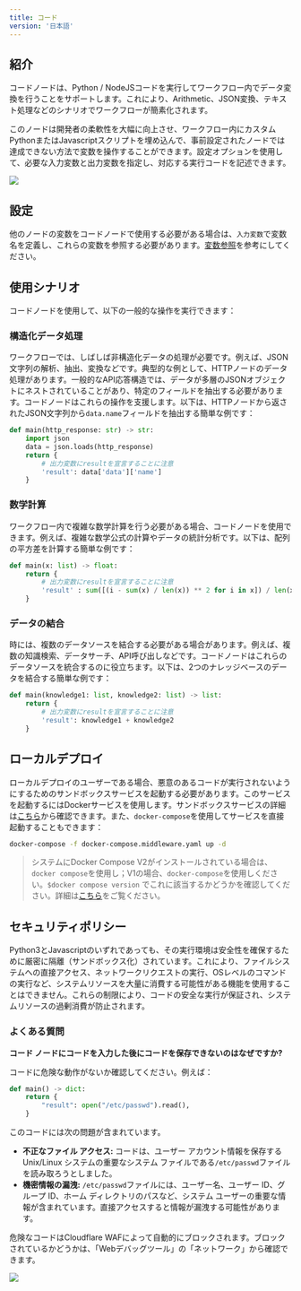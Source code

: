 ```yaml
---
title: コード
version: '日本語'
---
```


## 紹介

コードノードは、Python / NodeJSコードを実行してワークフロー内でデータ変換を行うことをサポートします。これにより、Arithmetic、JSON変換、テキスト処理などのシナリオでワークフローが簡素化されます。

このノードは開発者の柔軟性を大幅に向上させ、ワークフロー内にカスタムPythonまたはJavascriptスクリプトを埋め込んで、事前設定されたノードでは達成できない方法で変数を操作することができます。設定オプションを使用して、必要な入力変数と出力変数を指定し、対応する実行コードを記述できます。

![](/ja-jp/img/904eeba8ee23e89c189497c5fd90f499.png)

## 設定

他のノードの変数をコードノードで使用する必要がある場合は、`入力変数`で変数名を定義し、これらの変数を参照する必要があります。[変数参照](../key-concept#変数)を参考にしてください。

## 使用シナリオ

コードノードを使用して、以下の一般的な操作を実行できます：

### 構造化データ処理

ワークフローでは、しばしば非構造化データの処理が必要です。例えば、JSON文字列の解析、抽出、変換などです。典型的な例として、HTTPノードのデータ処理があります。一般的なAPI応答構造では、データが多層のJSONオブジェクトにネストされていることがあり、特定のフィールドを抽出する必要があります。コードノードはこれらの操作を支援します。以下は、HTTPノードから返されたJSON文字列から`data.name`フィールドを抽出する簡単な例です：

```python
def main(http_response: str) -> str:
    import json
    data = json.loads(http_response)
    return {
        # 出力変数にresultを宣言することに注意
        'result': data['data']['name'] 
    }
```

### 数学計算

ワークフロー内で複雑な数学計算を行う必要がある場合、コードノードを使用できます。例えば、複雑な数学公式の計算やデータの統計分析です。以下は、配列の平方差を計算する簡単な例です：

```python
def main(x: list) -> float:
    return {
        # 出力変数にresultを宣言することに注意
        'result' : sum([(i - sum(x) / len(x)) ** 2 for i in x]) / len(x)
    }
```

### データの結合

時には、複数のデータソースを結合する必要がある場合があります。例えば、複数の知識検索、データサーチ、API呼び出しなどです。コードノードはこれらのデータソースを統合するのに役立ちます。以下は、2つのナレッジベースのデータを結合する簡単な例です：

```python
def main(knowledge1: list, knowledge2: list) -> list:
    return {
        # 出力変数にresultを宣言することに注意
        'result': knowledge1 + knowledge2
    }
```

## ローカルデプロイ

ローカルデプロイのユーザーである場合、悪意のあるコードが実行されないようにするためのサンドボックスサービスを起動する必要があります。このサービスを起動するにはDockerサービスを使用します。サンドボックスサービスの詳細は[こちら](https://github.com/langgenius/dify/tree/main/docker/docker-compose.middleware.yaml)から確認できます。また、`docker-compose`を使用してサービスを直接起動することもできます：

```bash
docker-compose -f docker-compose.middleware.yaml up -d
```

> システムにDocker Compose V2がインストールされている場合は、`docker compose`を使用し；V1の場合、`docker-compose`を使用しください。`$docker compose version` でこれに該当するかどうかを確認してください。詳細は[こちら](https://docs.docker.com/compose/#compose-v2-and-the-new-docker-compose-command)をご覧ください。

## セキュリティポリシー

Python3とJavascriptのいずれであっても、その実行環境は安全性を確保するために厳密に隔離（サンドボックス化）されています。これにより、ファイルシステムへの直接アクセス、ネットワークリクエストの実行、OSレベルのコマンドの実行など、システムリソースを大量に消費する可能性がある機能を使用することはできません。これらの制限により、コードの安全な実行が保証され、システムリソースの過剰消費が防止されます。

### よくある質問

**コード ノードにコードを入力した後にコードを保存できないのはなぜですか?**

コードに危険な動作がないか確認してください。例えば：

```python
def main() -> dict:
    return {
        "result": open("/etc/passwd").read(),
    }
```

このコードには次の問題が含まれています。

* **不正なファイル アクセス:** コードは、ユーザー アカウント情報を保存する Unix/Linux システムの重要なシステム ファイルである`/etc/passwd`ファイルを読み取ろうとしました。
* **機密情報の漏洩:** `/etc/passwd`ファイルには、ユーザー名、ユーザー ID、グループ ID、ホーム ディレクトリのパスなど、システム ユーザーの重要な情報が含まれています。直接アクセスすると情報が漏洩する可能性があります。

危険なコードはCloudflare WAFによって自動的にブロックされます。ブロックされているかどうかは、「Webデバッグツール」の「ネットワーク」から確認できます。

![](/ja-jp/img/7d29e700be8e5b6dfb91ff1263624368.png)
